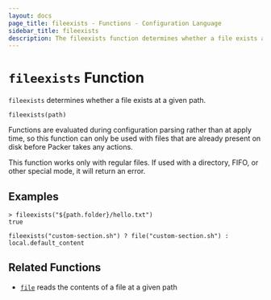 ```yaml
---
layout: docs
page_title: fileexists - Functions - Configuration Language
sidebar_title: fileexists
description: The fileexists function determines whether a file exists at a given path.
---
```


# `fileexists` Function

`fileexists` determines whether a file exists at a given path.

```hcl
fileexists(path)
```

Functions are evaluated during configuration parsing rather than at apply time,
so this function can only be used with files that are already present on disk
before Packer takes any actions.

This function works only with regular files. If used with a directory, FIFO,
or other special mode, it will return an error.

## Examples

```shell-session
> fileexists("${path.folder}/hello.txt")
true
```

```hcl
fileexists("custom-section.sh") ? file("custom-section.sh") : local.default_content
```

## Related Functions

- [`file`](/docs/from-1.5/functions/file) reads the contents of a file at a given path

